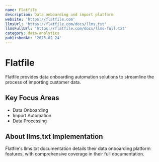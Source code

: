 ```yaml
---
name: Flatfile
description: Data onboarding and import platform
website: 'https://flatfile.com'
llmsUrl: 'https://flatfile.com/docs/llms.txt'
llmsFullUrl: 'https://flatfile.com/docs/llms-full.txt'
category: data-analytics
publishedAt: '2025-02-24'
---
```


# Flatfile

Flatfile provides data onboarding automation solutions to streamline the process of importing customer data.

## Key Focus Areas

- Data Onboarding
- Import Automation
- Data Processing

## About llms.txt Implementation

Flatfile's llms.txt documentation details their data onboarding platform features, with comprehensive coverage in their full documentation.
